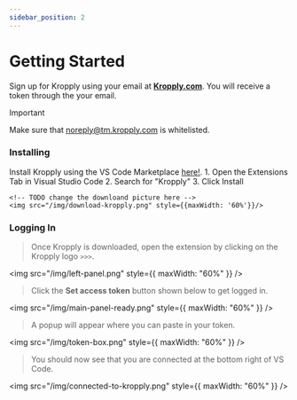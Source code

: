 ```yaml
---
sidebar_position: 2
---
```



# Getting Started

Sign up for Kropply using your email at **<a href="https://www.kropply.com" target="_blank">Kropply.com</a>**.
You will receive a token through the your email.

> [!IMPORTANT]
> Make sure that noreply@tm.kropply.com is whitelisted.

### Installing

<Tabs>
  <TabItem value="marketplace" label="Visual Studio Marketplace" default>
    Install Kropply using the VS Code Marketplace <a href="https://marketplace.visualstudio.com/items?itemName=kropply.kropply" target="_blank">here!</a>.
  </TabItem>
  <TabItem value="extensions" label="Extensions">
    1. Open the Extensions Tab in Visual Studio Code
    2. Search for "Kropply"
    3. Click Install

    <!-- TODO change the downloand picture here -->
    <img src="/img/download-kropply.png" style={{maxWidth: '60%'}}/>

  </TabItem>
</Tabs>

### Logging In

> Once Kropply is downloaded, open the extension by clicking on the Kropply logo `>>>`.

<img src="/img/left-panel.png" style={{ maxWidth: "60%" }} />

> Click the **Set access token** button shown below to get logged in.

<img src="/img/main-panel-ready.png" style={{ maxWidth: "60%" }} />

> A popup will appear where you can paste in your token.

<img src="/img/token-box.png" style={{ maxWidth: "60%" }} />

> You should now see that you are connected at the bottom right of VS Code.

<img src="/img/connected-to-kropply.png" style={{ maxWidth: "60%" }} />
